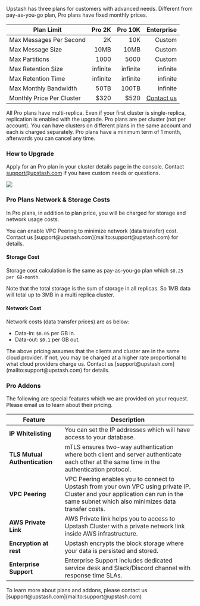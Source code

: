 
Upstash has three plans for customers with advanced needs. Different from
pay-as-you-go plan, Pro plans have fixed monthly prices.

| Plan Limit                |   Pro 2K |  Pro 10K |                               Enterprise |
| ------------------------- | -------: | -------: | ---------------------------------------: |
| Max Messages Per Second   |       2K |      10K |                                   Custom |
| Max Message Size          |     10MB |     10MB |                                   Custom |
| Max Partitions            |     1000 |     5000 |                                   Custom |
| Max Retention Size        | infinite | infinite |                                 infinite |
| Max Retention Time        | infinite | infinite |                                 infinite |
| Max Monthly Bandwidth       |      50TB | 100TB |                                 infinite |
| Monthly Price Per Cluster |     \$320 |     \$520 | [Contact us](mailto:support@upstash.com) |

<Note>
    All Pro plans have multi-replica. Even if your first cluster is
    single-replica, replication is enabled with the upgrade.
</Note>

<Note>
    Pro plans are per cluster (not per account). You can have clusters
    on different plans in the same account and each is charged separately.
    Pro plans have a minimum term of 1 month, afterwards you can cancel
    any time.
</Note>

### How to Upgrade

Apply for an Pro plan in your cluster details page in the console.
Contact [support@upstash.com](mailto:support@upstash.com) if you have custom
needs or questions.

<Frame>
    <img src="/img/enterprise/kafka2.png" />
</Frame>

### Pro Plans Network & Storage Costs

In Pro plans, in addition to plan price, you will be charged for
storage and network usage costs.

<Note>
    You can enable VPC Peering to minimize network (data transfer) cost. Contact
    us [support@upstash.com](mailto:support@upstash.com) for details.
</Note>

#### Storage Cost

Storage cost calculation is the same as pay-as-you-go plan which
`$0.25 per GB-month`.

Note that the total storage is the sum of storage in all replicas. So 1MB data
will total up to 3MB in a multi replica cluster.

#### Network Cost

Network costs (data transfer prices) are as below:

- Data-in: `$0.05` per GB in.
- Data-out: `$0.1` per GB out.

<Note>
    The above pricing assumes that the clients and cluster are in the same cloud
    provider. If not, you may be charged at a higher rate proportional to what
    cloud providers charge us. Contact us
    [support@upstash.com](mailto:support@upstash.com) for details.
</Note>

### Pro Addons

The following are special features which we are provided on your request. Please
email us to learn about their pricing.

| Feature                       | Description                                                                                                                                                                         |
| ----------------------------- | ----------------------------------------------------------------------------------------------------------------------------------------------------------------------------------- |
| **IP Whitelisting**           | You can set the IP addresses which will have access to your database.                                                                                                               |
| **TLS Mutual Authentication** | mTLS ensures two-way authentication where both client and server authenticate each other at the same time in the authentication protocol.                                           |
| **VPC Peering**               | VPC Peering enables you to connect to Upstash from your own VPC using private IP. Cluster and your application can run in the same subnet which also minimizes data transfer costs. |
| **AWS Private Link**          | AWS Private link helps you to access to Upstash Cluster with a private network link inside AWS infrastructure.                                                                      |
| **Encryption at rest**        | Upstash encrypts the block storage where your data is persisted and stored.                                                                                                         |
| **Enterprise Support**      | Enterprise Support includes dedicated service desk and Slack/Discord channel with response time SLAs.                                                                             |

<Note>
    To learn more about plans and addons, please contact us
    [support@upstash.com](mailto:support@upstash.com)
</Note>
